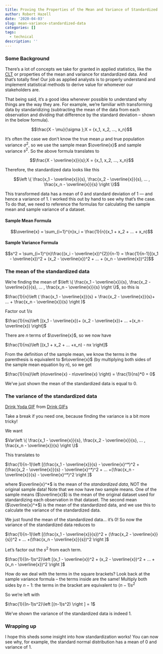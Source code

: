 ```yaml
---
title: Proving the Properties of the Mean and Variance of Standardized Data
author: Robert Hazell
date: '2020-04-03'
slug: mean-variance-standardized-data
categories: []
tags:
  - technical
description: ''
---
```


### Some Background

There's a lot of concepts we take for granted in applied statistics, like the [CLT](https://statisticalmusings.netlify.com/post/clt_revisited/) or properties of the mean and variance for standardized data.  And that's totally fine!  Our job as applied analysts is to properly understand and implement statistical methods to derive value for whomever our stakeholders are.

That being said, it's a good idea whenever possible to understand why things are the way they are. For example, we're familiar with transforming data by standaridizing (subtracting the mean of the data from each observation and dividing that difference by the standard deviation -- shown in the below formula).

$$\frac{X - \mu}{\sigma };X = {x_1, x_2, ..., x_n}$$

It's often the case we don't know the true mean $\mu$ and true population variance ${\sigma}^2$, so we use the sample mean $\overline{x}$ and sample variance $s^2$.  So the above formula translates to

$$\frac{X - \overline{x}}{s};X = {x_1, x_2, ..., x_n}$$

Therefore, the standardized data looks like this 

$$\left \{ \frac{x_1 - \overline{x}}{s}, \frac{x_2 - \overline{x}}{s}, ... , \frac{x_n - \overline{x}}{s} \right \}$$

This transformed data has a mean of 0 and standard deviation of 1 --- and hence a variance of 1.  I worked this out by hand to see why that's the case.  To do that, we need to reference the formulas for calculating the sample mean and sample variance of a dataset.

#### Sample Mean Formula

$$\overline{x} = \sum_{i=1}^{n}x_i = \frac{1}{n}(x_1 + x_2 + ... + x_n)$$

#### Sample Variance Formula

$$s^2 = \sum_{i=1}^{n}\frac{(x_i - \overline{x})^{2}}{n-1} = \frac{1}{n-1}[(x_1 - \overline{x})^2 + (x_2 - \overline{x})^2 + ... + (x_n - \overline{x})^2]$$

### The mean of the standardized data

We're finding the mean of $\left \{ \frac{x_1 - \overline{x}}{s}, \frac{x_2 - \overline{x}}{s}, ... , \frac{x_n - \overline{x}}{s} \right \}$, so this is

$\frac{1}{n}\left ( \frac{x_1 - \overline{x}}{s} + \frac{x_2 - \overline{x}}{s}+ ... + \frac{x_n - \overline{x}}{s}  \right )$

Factor out $1/s$

$\frac{1}{ns}\left [(x_1 - \overline{x})+ (x_2 - \overline{x})+ ... +(x_n - \overline{x})  \right]$

There are $n$ terms of $\overline{x}$, so we now have

$\frac{1}{ns}\left [(x_1 + x_2 + ... +x_n) - nx  \right]$

From the definition of the sample mean, we know the terms in the parenthesis is equivalent to $n\overline{x}$ (by multiplying both sides of the sample mean equation by $n$), so we get

$\frac{1}{ns}\left (n\overline{x} - n\overline{x} \right) = \frac{1}{ns}*0 = 0$

We've just shown the mean of the standardized data is equal to 0.

### The variance of the standardized data

<div class="tenor-gif-embed" data-postid="15961968" data-share-method="host" data-width="100%" data-aspect-ratio="0.9959839357429717"><a href="https://tenor.com/view/drink-yoda-coffee-baby-yoda-you-want-coffee-gif-15961968">Drink Yoda GIF</a> from <a href="https://tenor.com/search/drink-gifs">Drink GIFs</a></div><script type="text/javascript" async src="https://tenor.com/embed.js"></script>

Take a break if you need one, because finding the variance is a bit more tricky!

We want 

$Var\left \{ \frac{x_1 - \overline{x}}{s}, \frac{x_2 - \overline{x}}{s}, ... , \frac{x_n - \overline{x}}{s} \right \}$

This translates to

$\frac{1}{n-1}\left [(\frac{x_1 - \overline{x}}{s} - \overline{x}^*)^2 + (\frac{x_2 - \overline{x}}{s} - \overline{x}^*)^2 + ... +(\frac{x_n - \overline{x}}{s} - \overline{x}^*)^2  \right ]$

where $\overline{x}^*$ is the mean of the *standardized data*, NOT the original sample data!  Note that we now have *two* sample means.  One of the sample means ($\overline{x}$) is the mean of the original dataset used for standardizing each observation in that dataset.  The second mean ($\overline{x}^*$) is the mean of the standardized data, and we use this to calculate the variance of the standardized data.

We just found the mean of the standardized data... it's 0!  So now the variance of the standardized data reduces to

$\frac{1}{n-1}\left [(\frac{x_1 - \overline{x}}{s})^2 + (\frac{x_2 - \overline{x}}{s})^2 + ... +(\frac{x_n - \overline{x}}{s})^2  \right ]$

Let's factor out the $s^2$ from each term.

$\frac{1}{(n-1)s^2}\left [(x_1 - \overline{x})^2 + (x_2 - \overline{x})^2 + ... +(x_n - \overline{x})^2  \right ]$

How do we deal with the terms in the square brackets?  Look back at the sample variance formula -- the terms inside are the same!  Multiply both sides by $n-1$: the terms in the bracket are equivalent to $(n-1)s^2$

So we're left with

$\frac{1}{(n-1)s^2}\left [(n-1)s^2)  \right ] = 1$

We've shown the variance of the standardized data is indeed 1.

### Wrapping up

I hope this sheds some insight into how standardization works!  You can now see why, for example, the standard normal distribution has a mean of 0 and variance of 1.  

